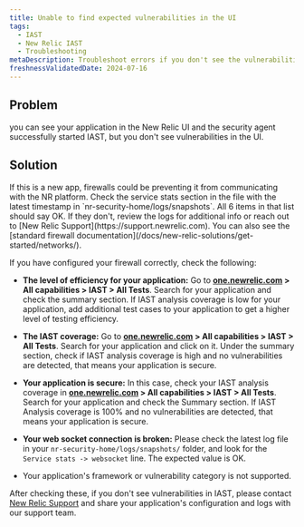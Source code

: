 ```yaml
---
title: Unable to find expected vulnerabilities in the UI
tags:
  - IAST
  - New Relic IAST
  - Troubleshooting
metaDescription: Troubleshoot errors if you don't see the vulnerabilities in New Relic platform.
freshnessValidatedDate: 2024-07-16
---
```


## Problem
you can see your application in the New Relic UI and the security agent successfully started IAST, but you don't see vulnerabilities in the UI.

## Solution

 <Callout variant="important">
If this is a new app, firewalls could be preventing it from communicating with the NR platform. Check the service stats section in the file with the latest timestamp in `nr-security-home/logs/snapshots`. All 6 items in that list should say OK. If they don't, review the logs for additional info or reach out to [New Relic Support](https://support.newrelic.com). You can also see the [standard firewall documentation](/docs/new-relic-solutions/get-started/networks/).
</Callout>

If you have configured your firewall correctly, check the following:

  * **The level of efficiency for your application:** Go to <DNT>**[one.newrelic.com](https://one.newrelic.com) > All capabilities > IAST > All Tests**</DNT>. Search for your application and check the summary section. If IAST analysis coverage is low for your application, add additional test cases to your application to get a higher level of testing efficiency.
    
  * **The IAST coverage:** Go to <DNT>**[one.newrelic.com](https://one.newrelic.com) > All capabilities > IAST > All Tests**</DNT>. Search for your application and click on it. Under the summary section, check if IAST analysis coverage is high and no vulnerabilities are detected, that means your application is secure.

  * **Your application is secure:** In this case, check your IAST analysis coverage in <DNT>**[one.newrelic.com](https://one.newrelic.com) > All capabilities > IAST > All Tests**</DNT>. Search for your application and check the Summary section. If IAST Analysis coverage is 100% and no vulnerabilities are detected, that means your application is secure.

  * **Your web socket connection is broken:** Please check the latest log file in your `nr-security-home/logs/snapshots/` folder, and look for the `Service stats -> websocket` line. The expected value is OK.

  * Your application's framework or vulnerability category is not supported. 

  After checking these, if you don't see vulnerabilities in IAST, please contact [New Relic Support](https://support.newrelic.com/s/) and share your application's configuration and logs with our support team. 